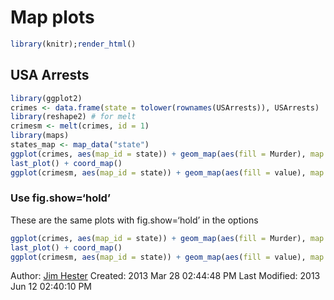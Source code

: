 <!--
%\VignetteEngine{knitr}
%\VignetteIndexEntry{Map examples}
%\VignetteDepends{ggplot2, reshape2, maps}
-->
# Map plots #

```r
library(knitr);render_html()
```

## USA Arrests ##
```r
library(ggplot2)
crimes <- data.frame(state = tolower(rownames(USArrests)), USArrests)
library(reshape2) # for melt
crimesm <- melt(crimes, id = 1)
library(maps)
states_map <- map_data("state")
ggplot(crimes, aes(map_id = state)) + geom_map(aes(fill = Murder), map = states_map) + expand_limits(x = states_map$long, y = states_map$lat)
last_plot() + coord_map()
ggplot(crimesm, aes(map_id = state)) + geom_map(aes(fill = value), map = states_map) + expand_limits(x = states_map$long, y = states_map$lat) + facet_wrap( ~ variable)
```
### Use fig.show='hold' ###
These are the same plots with fig.show='hold' in the options
```r
ggplot(crimes, aes(map_id = state)) + geom_map(aes(fill = Murder), map = states_map) + expand_limits(x = states_map$long, y = states_map$lat)
last_plot() + coord_map()
ggplot(crimesm, aes(map_id = state)) + geom_map(aes(fill = value), map = states_map) + expand_limits(x = states_map$long, y = states_map$lat) + facet_wrap( ~ variable)
```
Author: [Jim Hester](http://jimhester.com)
Created: 2013 Mar 28 02:44:48 PM
Last Modified: 2013 Jun 12 02:40:10 PM
